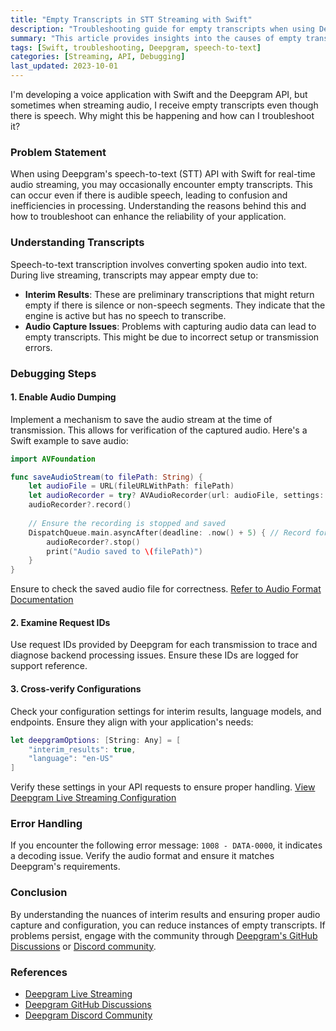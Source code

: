 ```yaml
---
title: "Empty Transcripts in STT Streaming with Swift"
description: "Troubleshooting guide for empty transcripts when using Deepgram's speech-to-text API with Swift for streaming audio."
summary: "This article provides insights into the causes of empty transcripts when using Deepgram's speech-to-text API with Swift. It offers practical debugging steps, including handling interim results and audio capture issues."
tags: [Swift, troubleshooting, Deepgram, speech-to-text]
categories: [Streaming, API, Debugging]
last_updated: 2023-10-01
---
```


<CommunityQuestion>I'm developing a voice application with Swift and the Deepgram API, but sometimes when streaming audio, I receive empty transcripts even though there is speech. Why might this be happening and how can I troubleshoot it?</CommunityQuestion>

### Problem Statement

When using Deepgram's speech-to-text (STT) API with Swift for real-time audio streaming, you may occasionally encounter empty transcripts. This can occur even if there is audible speech, leading to confusion and inefficiencies in processing. Understanding the reasons behind this and how to troubleshoot can enhance the reliability of your application.

### Understanding Transcripts

Speech-to-text transcription involves converting spoken audio into text. During live streaming, transcripts may appear empty due to:

- **Interim Results**: These are preliminary transcriptions that might return empty if there is silence or non-speech segments. They indicate that the engine is active but has no speech to transcribe.
- **Audio Capture Issues**: Problems with capturing audio data can lead to empty transcripts. This might be due to incorrect setup or transmission errors.

### Debugging Steps

#### 1. Enable Audio Dumping

Implement a mechanism to save the audio stream at the time of transmission. This allows for verification of the captured audio. Here's a Swift example to save audio:

```swift
import AVFoundation

func saveAudioStream(to filePath: String) {
    let audioFile = URL(fileURLWithPath: filePath)
    let audioRecorder = try? AVAudioRecorder(url: audioFile, settings: [AVFormatIDKey: kAudioFormatLinearPCM])
    audioRecorder?.record()
    
    // Ensure the recording is stopped and saved
    DispatchQueue.main.asyncAfter(deadline: .now() + 5) { // Record for 5 seconds
        audioRecorder?.stop()
        print("Audio saved to \(filePath)")
    }
}
```

Ensure to check the saved audio file for correctness. [Refer to Audio Format Documentation](../docs/determining-your-audio-format-for-live-streaming-audio)

#### 2. Examine Request IDs

Use request IDs provided by Deepgram for each transmission to trace and diagnose backend processing issues. Ensure these IDs are logged for support reference.

#### 3. Cross-verify Configurations

Check your configuration settings for interim results, language models, and endpoints. Ensure they align with your application's needs:

```swift
let deepgramOptions: [String: Any] = [
    "interim_results": true,
    "language": "en-US"
]
```

Verify these settings in your API requests to ensure proper handling. [View Deepgram Live Streaming Configuration](../reference/streaming)

### Error Handling

If you encounter the following error message: `1008 - DATA-0000`, it indicates a decoding issue. Verify the audio format and ensure it matches Deepgram's requirements.

### Conclusion

By understanding the nuances of interim results and ensuring proper audio capture and configuration, you can reduce instances of empty transcripts. If problems persist, engage with the community through [Deepgram's GitHub Discussions](https://github.com/orgs/deepgram/discussions) or [Discord community](https://discord.gg/deepgram).

### References

- [Deepgram Live Streaming](../docs/getting-started-with-live-streaming-audio)
- [Deepgram GitHub Discussions](https://github.com/orgs/deepgram/discussions)
- [Deepgram Discord Community](https://discord.gg/deepgram)